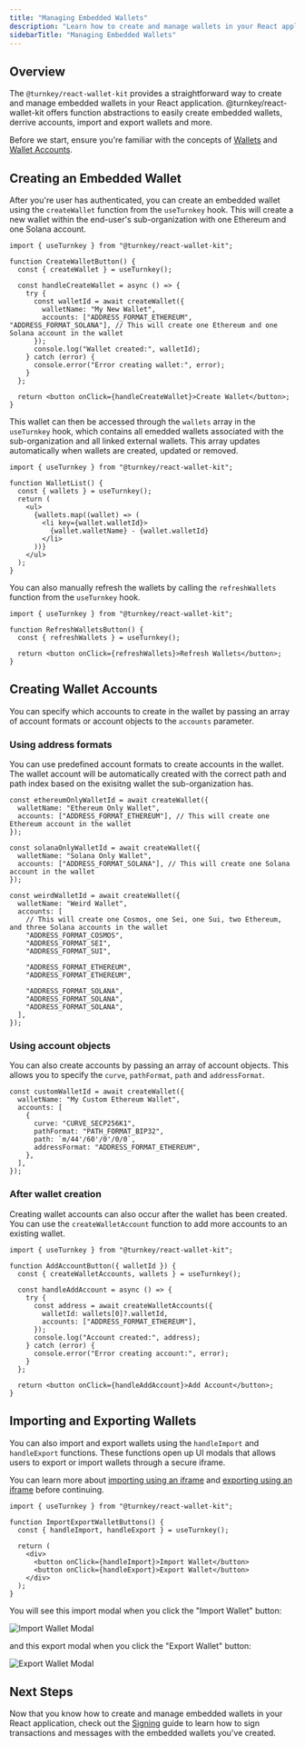 ```yaml
---
title: "Managing Embedded Wallets"
description: "Learn how to create and manage wallets in your React application using @turnkey/react-wallet-kit."
sidebarTitle: "Managing Embedded Wallets"
---
```


## Overview

The `@turnkey/react-wallet-kit` provides a straightforward way to create and manage embedded wallets in your React application. @turnkey/react-wallet-kit offers function abstractions to easily create embedded wallets, derrive accounts, import and export wallets and more.

Before we start, ensure you're familiar with the concepts of [Wallets](/concepts/wallets) and [Wallet Accounts](/concepts/wallets#accounts).

## Creating an Embedded Wallet

After you're user has authenticated, you can create an embedded wallet using the `createWallet` function from the `useTurnkey` hook. This will create a new wallet within the end-user's sub-organization with one Ethereum and one Solana account.

```tsx
import { useTurnkey } from "@turnkey/react-wallet-kit";

function CreateWalletButton() {
  const { createWallet } = useTurnkey();

  const handleCreateWallet = async () => {
    try {
      const walletId = await createWallet({
        walletName: "My New Wallet",
        accounts: ["ADDRESS_FORMAT_ETHEREUM", "ADDRESS_FORMAT_SOLANA"], // This will create one Ethereum and one Solana account in the wallet
      });
      console.log("Wallet created:", walletId);
    } catch (error) {
      console.error("Error creating wallet:", error);
    }
  };

  return <button onClick={handleCreateWallet}>Create Wallet</button>;
}
```

This wallet can then be accessed through the `wallets` array in the `useTurnkey` hook, which contains all emedded wallets associated with the sub-organization and all linked external wallets. This array updates automatically when wallets are created, updated or removed.

```tsx
import { useTurnkey } from "@turnkey/react-wallet-kit";

function WalletList() {
  const { wallets } = useTurnkey();
  return (
    <ul>
      {wallets.map((wallet) => (
        <li key={wallet.walletId}>
          {wallet.walletName} - {wallet.walletId}
        </li>
      ))}
    </ul>
  );
}
```

You can also manually refresh the wallets by calling the `refreshWallets` function from the `useTurnkey` hook.

```tsx
import { useTurnkey } from "@turnkey/react-wallet-kit";

function RefreshWalletsButton() {
  const { refreshWallets } = useTurnkey();

  return <button onClick={refreshWallets}>Refresh Wallets</button>;
}
```

## Creating Wallet Accounts

You can specify which accounts to create in the wallet by passing an array of account formats or account objects to the `accounts` parameter.

### Using address formats

You can use predefined account formats to create accounts in the wallet. The wallet account will be automatically created with the correct path and path index based on the exisitng wallet the sub-organization has.

```tsx
const ethereumOnlyWalletId = await createWallet({
  walletName: "Ethereum Only Wallet",
  accounts: ["ADDRESS_FORMAT_ETHEREUM"], // This will create one Ethereum account in the wallet
});

const solanaOnlyWalletId = await createWallet({
  walletName: "Solana Only Wallet",
  accounts: ["ADDRESS_FORMAT_SOLANA"], // This will create one Solana account in the wallet
});

const weirdWalletId = await createWallet({
  walletName: "Weird Wallet",
  accounts: [
    // This will create one Cosmos, one Sei, one Sui, two Ethereum, and three Solana accounts in the wallet
    "ADDRESS_FORMAT_COSMOS",
    "ADDRESS_FORMAT_SEI",
    "ADDRESS_FORMAT_SUI",

    "ADDRESS_FORMAT_ETHEREUM",
    "ADDRESS_FORMAT_ETHEREUM",

    "ADDRESS_FORMAT_SOLANA",
    "ADDRESS_FORMAT_SOLANA",
    "ADDRESS_FORMAT_SOLANA",
  ],
});
```

### Using account objects

You can also create accounts by passing an array of account objects. This allows you to specify the `curve`, `pathFormat`, `path` and `addressFormat`.

```tsx
const customWalletId = await createWallet({
  walletName: "My Custom Ethereum Wallet",
  accounts: [
    {
      curve: "CURVE_SECP256K1",
      pathFormat: "PATH_FORMAT_BIP32",
      path: `m/44'/60'/0'/0/0`,
      addressFormat: "ADDRESS_FORMAT_ETHEREUM",
    },
  ],
});
```

### After wallet creation

Creating wallet accounts can also occur after the wallet has been created. You can use the `createWalletAccount` function to add more accounts to an existing wallet.

```tsx
import { useTurnkey } from "@turnkey/react-wallet-kit";

function AddAccountButton({ walletId }) {
  const { createWalletAccounts, wallets } = useTurnkey();

  const handleAddAccount = async () => {
    try {
      const address = await createWalletAccounts({
        walletId: wallets[0]?.walletId,
        accounts: ["ADDRESS_FORMAT_ETHEREUM"],
      });
      console.log("Account created:", address);
    } catch (error) {
      console.error("Error creating account:", error);
    }
  };

  return <button onClick={handleAddAccount}>Add Account</button>;
}
```

## Importing and Exporting Wallets

You can also import and export wallets using the `handleImport` and `handleExport` functions. These functions open up UI modals that allows users to export or import wallets through a secure iframe.

You can learn more about [importing using an iframe](/embedded-wallets/code-examples/import#embedded-iframe) and [exporting using an iframe](/embedded-wallets/code-examples/export#embedded-iframe) before continuing.

```tsx
import { useTurnkey } from "@turnkey/react-wallet-kit";

function ImportExportWalletButtons() {
  const { handleImport, handleExport } = useTurnkey();

  return (
    <div>
      <button onClick={handleImport}>Import Wallet</button>
      <button onClick={handleExport}>Export Wallet</button>
    </div>
  );
}
```

You will see this import modal when you click the "Import Wallet" button:

<img
  src="/images/sdks/img/react/import-component.png"
  alt="Import Wallet Modal"
/>

and this export modal when you click the "Export Wallet" button:

<img
  src="/images/sdks/img/react/export-component.png"
  alt="Export Wallet Modal"
/>

## Next Steps

Now that you know how to create and manage embedded wallets in your React application, check out the [Signing](/sdks/react/signing) guide to learn how to sign transactions and messages with the embedded wallets you've created.
